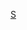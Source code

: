 {{Catnav|頁面分類|...|法國體育|法國足球|效力法國球會的球員}}
{{Catnav|頁面分類|...|各國足球|法國足球|效力法國球會的球員}}
{{Commonscat|Players of FC Sochaux-Montbéliard}}

[[Category:效力法國球會的球員|S]]